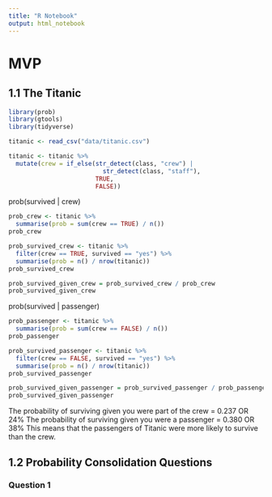 ```yaml
---
title: "R Notebook"
output: html_notebook
---
```


# MVP

## 1.1 The Titanic

```r
library(prob)
library(gtools)
library(tidyverse)
```

```r
titanic <- read_csv("data/titanic.csv")
```

```r
titanic <- titanic %>% 
  mutate(crew = if_else(str_detect(class, "crew") | 
                          str_detect(class, "staff"),
                        TRUE,
                        FALSE))
```

prob(survived | crew)

```r
prob_crew <- titanic %>%
  summarise(prob = sum(crew == TRUE) / n())
prob_crew
```

```r
prob_survived_crew <- titanic %>%
  filter(crew == TRUE, survived == "yes") %>% 
  summarise(prob = n() / nrow(titanic))
prob_survived_crew
```

```r
prob_survived_given_crew = prob_survived_crew / prob_crew
prob_survived_given_crew
```

prob(survived | passenger)

```r
prob_passenger <- titanic %>%
  summarise(prob = sum(crew == FALSE) / n())
prob_passenger
```

```r
prob_survived_passenger <- titanic %>%
  filter(crew == FALSE, survived == "yes") %>% 
  summarise(prob = n() / nrow(titanic))
prob_survived_passenger
```

```r
prob_survived_given_passenger = prob_survived_passenger / prob_passenger
prob_survived_given_passenger
```

The probability of surviving given you were part of the crew = 0.237 OR 24%
The probability of surviving given you were a passenger = 0.380 OR 38%
This means that the passengers of Titanic were more likely to survive than the 
crew.

## 1.2 Probability Consolidation Questions

### Question 1